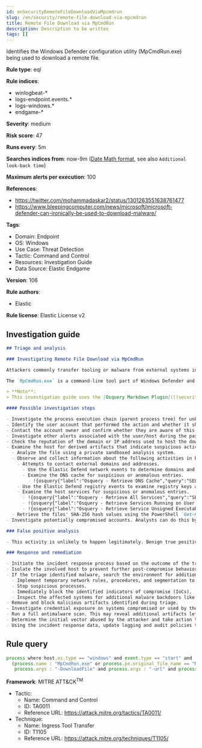 ```yaml
---
id: enSecurityRemoteFileDownloadViaMpcmdrun
slug: /en/security/remote-file-download-via-mpcmdrun
title: Remote File Download via MpCmdRun
description: Description to be written
tags: []
---
```


<div id="remote-file-download-via-mpcmdrun"></div>

Identifies the Windows Defender configuration utility (MpCmdRun.exe) being used to download a remote file.

**Rule type**: eql

**Rule indices**:

* winlogbeat-*
* logs-endpoint.events.*
* logs-windows.*
* endgame-*

**Severity**: medium

**Risk score**: 47

**Runs every**: 5m

**Searches indices from**: now-9m ([Date Math format](((ref))/common-options.html#date-math), see also <DocLink id="enSecurityRulesUiCreate" section="set-the-rules-schedule">`Additional look-back time`</DocLink>)

**Maximum alerts per execution**: 100

**References**:

* https://twitter.com/mohammadaskar2/status/1301263551638761477
* https://www.bleepingcomputer.com/news/microsoft/microsoft-defender-can-ironically-be-used-to-download-malware/

**Tags**:

* Domain: Endpoint
* OS: Windows
* Use Case: Threat Detection
* Tactic: Command and Control
* Resources: Investigation Guide
* Data Source: Elastic Endgame

**Version**: 106

**Rule authors**:

* Elastic

**Rule license**: Elastic License v2

## Investigation guide

```markdown
## Triage and analysis

### Investigating Remote File Download via MpCmdRun

Attackers commonly transfer tooling or malware from external systems into a compromised environment using the command and control channel. However, they can also abuse signed utilities to drop these files.

The `MpCmdRun.exe` is a command-line tool part of Windows Defender and is used to manage various Microsoft Windows Defender Antivirus settings and perform certain tasks. It can also be abused by attackers to download remote files, including malware and offensive tooling. This rule looks for the patterns used to perform downloads using the utility.

> **Note**:
> This investigation guide uses the [Osquery Markdown Plugin](((security-guide))/invest-guide-run-osquery.html) introduced in Elastic Stack version 8.5.0. Older Elastic Stack versions will display unrendered Markdown in this guide.

#### Possible investigation steps

- Investigate the process execution chain (parent process tree) for unknown processes. Examine their executable files for prevalence, whether they are located in expected locations, and if they are signed with valid digital signatures.
- Identify the user account that performed the action and whether it should perform this kind of action.
- Contact the account owner and confirm whether they are aware of this activity.
- Investigate other alerts associated with the user/host during the past 48 hours.
- Check the reputation of the domain or IP address used to host the downloaded file.
- Examine the host for derived artifacts that indicate suspicious activities:
  - Analyze the file using a private sandboxed analysis system.
  - Observe and collect information about the following activities in both the sandbox and the alert subject host:
    - Attempts to contact external domains and addresses.
      - Use the Elastic Defend network events to determine domains and addresses contacted by the subject process by filtering by the process' `process.entity_id`.
      - Examine the DNS cache for suspicious or anomalous entries.
        - !{osquery{"label":"Osquery - Retrieve DNS Cache","query":"SELECT * FROM dns_cache"}}
    - Use the Elastic Defend registry events to examine registry keys accessed, modified, or created by the related processes in the process tree.
    - Examine the host services for suspicious or anomalous entries.
      - !{osquery{"label":"Osquery - Retrieve All Services","query":"SELECT description, display_name, name, path, pid, service_type, start_type, status, user_account FROM services"}}
      - !{osquery{"label":"Osquery - Retrieve Services Running on User Accounts","query":"SELECT description, display_name, name, path, pid, service_type, start_type, status, user_account FROM services WHERE\nNOT (user_account LIKE '%LocalSystem' OR user_account LIKE '%LocalService' OR user_account LIKE '%NetworkService' OR\nuser_account == null)\n"}}
      - !{osquery{"label":"Osquery - Retrieve Service Unsigned Executables with Virustotal Link","query":"SELECT concat('https://www.virustotal.com/gui/file/', sha1) AS VtLink, name, description, start_type, status, pid,\nservices.path FROM services JOIN authenticode ON services.path = authenticode.path OR services.module_path =\nauthenticode.path JOIN hash ON services.path = hash.path WHERE authenticode.result != 'trusted'\n"}}
  - Retrieve the files' SHA-256 hash values using the PowerShell `Get-FileHash` cmdlet and search for the existence and reputation of the hashes in resources like VirusTotal, Hybrid-Analysis, CISCO Talos, Any.run, etc.
- Investigate potentially compromised accounts. Analysts can do this by searching for login events (for example, 4624) to the target host after the registry modification.

### False positive analysis

- This activity is unlikely to happen legitimately. Benign true positives (B-TPs) can be added as exceptions if necessary.

### Response and remediation

- Initiate the incident response process based on the outcome of the triage.
- Isolate the involved host to prevent further post-compromise behavior.
- If the triage identified malware, search the environment for additional compromised hosts.
  - Implement temporary network rules, procedures, and segmentation to contain the malware.
  - Stop suspicious processes.
  - Immediately block the identified indicators of compromise (IoCs).
  - Inspect the affected systems for additional malware backdoors like reverse shells, reverse proxies, or droppers that attackers could use to reinfect the system.
- Remove and block malicious artifacts identified during triage.
- Investigate credential exposure on systems compromised or used by the attacker to ensure all compromised accounts are identified. Reset passwords for these accounts and other potentially compromised credentials, such as email, business systems, and web services.
- Run a full antimalware scan. This may reveal additional artifacts left in the system, persistence mechanisms, and malware components.
- Determine the initial vector abused by the attacker and take action to prevent reinfection through the same vector.
- Using the incident response data, update logging and audit policies to improve the mean time to detect (MTTD) and the mean time to respond (MTTR).
```

## Rule query

```js
process where host.os.type == "windows" and event.type == "start" and
  (process.name : "MpCmdRun.exe" or process.pe.original_file_name == "MpCmdRun.exe") and
   process.args : "-DownloadFile" and process.args : "-url" and process.args : "-path"

```

**Framework**: MITRE ATT&CK<sup>TM</sup>

* Tactic:
    * Name: Command and Control
    * ID: TA0011
    * Reference URL: https://attack.mitre.org/tactics/TA0011/
* Technique:
    * Name: Ingress Tool Transfer
    * ID: T1105
    * Reference URL: https://attack.mitre.org/techniques/T1105/

